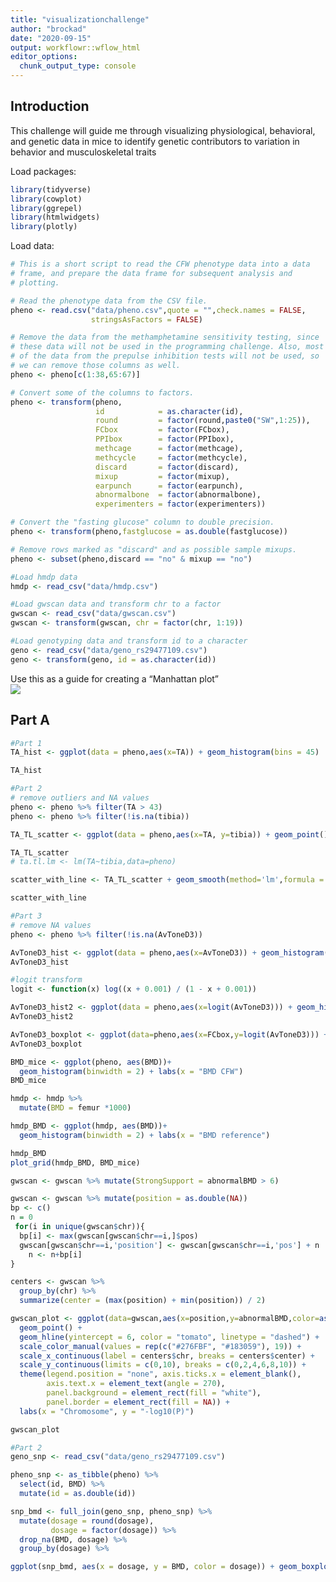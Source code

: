 ```yaml
---
title: "visualizationchallenge"
author: "brockad"
date: "2020-09-15"
output: workflowr::wflow_html
editor_options:
  chunk_output_type: console
---
```


## Introduction
This challenge will guide me through visualizing physiological, behavioral, and genetic data in mice to identify genetic contributors to variation in behavior and musculoskeletal traits

Load packages:
```r
library(tidyverse)
library(cowplot)
library(ggrepel)
library(htmlwidgets)
library(plotly)
```

Load data:
```r
# This is a short script to read the CFW phenotype data into a data
# frame, and prepare the data frame for subsequent analysis and
# plotting.

# Read the phenotype data from the CSV file. 
pheno <- read.csv("data/pheno.csv",quote = "",check.names = FALSE,
                  stringsAsFactors = FALSE)

# Remove the data from the methamphetamine sensitivity testing, since
# these data will not be used in the programming challenge. Also, most
# of the data from the prepulse inhibition tests will not be used, so
# we can remove those columns as well.
pheno <- pheno[c(1:38,65:67)]

# Convert some of the columns to factors.
pheno <- transform(pheno,
                   id            = as.character(id),
                   round         = factor(round,paste0("SW",1:25)),
                   FCbox         = factor(FCbox),
                   PPIbox        = factor(PPIbox),
                   methcage      = factor(methcage),
                   methcycle     = factor(methcycle),
                   discard       = factor(discard),
                   mixup         = factor(mixup),
                   earpunch      = factor(earpunch),
                   abnormalbone  = factor(abnormalbone),
                   experimenters = factor(experimenters))

# Convert the "fasting glucose" column to double precision.
pheno <- transform(pheno,fastglucose = as.double(fastglucose))

# Remove rows marked as "discard" and as possible sample mixups.
pheno <- subset(pheno,discard == "no" & mixup == "no")

#Load hmdp data
hmdp <- read_csv("data/hmdp.csv")

#Load gwscan data and transform chr to a factor
gwscan <- read_csv("data/gwscan.csv")
gwscan <- transform(gwscan, chr = factor(chr, 1:19))

#Load genotyping data and transform id to a character
geno <- read_csv("data/geno_rs29477109.csv")
geno <- transform(geno, id = as.character(id))
```

Use this as a guide for creating a "Manhattan plot"\
![](https://raw.githubusercontent.com/jnovembre/BSD-QBio6/master/tutorials/data_visualization/wtccc.png)

## Part A
```r
#Part 1
TA_hist <- ggplot(data = pheno,aes(x=TA)) + geom_histogram(bins = 45)

TA_hist

#Part 2
# remove outliers and NA values
pheno <- pheno %>% filter(TA > 43)
pheno <- pheno %>% filter(!is.na(tibia))

TA_TL_scatter <- ggplot(data = pheno,aes(x=TA, y=tibia)) + geom_point()

TA_TL_scatter
# ta.tl.lm <- lm(TA~tibia,data=pheno)

scatter_with_line <- TA_TL_scatter + geom_smooth(method='lm',formula = y~x) + theme_bw()

scatter_with_line

#Part 3
# remove NA values
pheno <- pheno %>% filter(!is.na(AvToneD3))

AvToneD3_hist <- ggplot(data = pheno,aes(x=AvToneD3)) + geom_histogram(bins = 45) 
AvToneD3_hist

#logit transform
logit <- function(x) log((x + 0.001) / (1 - x + 0.001))

AvToneD3_hist2 <- ggplot(data = pheno,aes(x=logit(AvToneD3))) + geom_histogram(bins = 45) 
AvToneD3_hist2

AvToneD3_boxplot <- ggplot(data=pheno,aes(x=FCbox,y=logit(AvToneD3))) + geom_boxplot()
AvToneD3_boxplot
```

```r
BMD_mice <- ggplot(pheno, aes(BMD))+
  geom_histogram(binwidth = 2) + labs(x = "BMD CFW")
BMD_mice

hmdp <- hmdp %>%
  mutate(BMD = femur *1000)

hmdp_BMD <- ggplot(hmdp, aes(BMD))+
  geom_histogram(binwidth = 2) + labs(x = "BMD reference")

hmdp_BMD
plot_grid(hmdp_BMD, BMD_mice)
```

```r

gwscan <- gwscan %>% mutate(StrongSupport = abnormalBMD > 6)

gwscan <- gwscan %>% mutate(position = as.double(NA))
bp <- c()
n = 0
 for(i in unique(gwscan$chr)){
  bp[i] <- max(gwscan[gwscan$chr==i,]$pos)
  gwscan[gwscan$chr==i,'position'] <- gwscan[gwscan$chr==i,'pos'] + n
    n <- n+bp[i]
}

centers <- gwscan %>% 
  group_by(chr) %>% 
  summarize(center = (max(position) + min(position)) / 2)

gwscan_plot <- ggplot(data=gwscan,aes(x=position,y=abnormalBMD,color=as.factor(chr))) +
  geom_point() +
  geom_hline(yintercept = 6, color = "tomato", linetype = "dashed") +
  scale_color_manual(values = rep(c("#276FBF", "#183059"), 19)) +
  scale_x_continuous(label = centers$chr, breaks = centers$center) +
  scale_y_continuous(limits = c(0,10), breaks = c(0,2,4,6,8,10)) +
  theme(legend.position = "none", axis.ticks.x = element_blank(),
        axis.text.x = element_text(angle = 270),
        panel.background = element_rect(fill = "white"),
        panel.border = element_rect(fill = NA)) + 
  labs(x = "Chromosome", y = "-log10(P)")

gwscan_plot

#Part 2
geno_snp <- read_csv("data/geno_rs29477109.csv")

pheno_snp <- as_tibble(pheno) %>%
  select(id, BMD) %>% 
  mutate(id = as.double(id))

snp_bmd <- full_join(geno_snp, pheno_snp) %>%
  mutate(dosage = round(dosage),
         dosage = factor(dosage)) %>%
  drop_na(BMD, dosage) %>%
  group_by(dosage) %>%

ggplot(snp_bmd, aes(x = dosage, y = BMD, color = dosage)) + geom_boxplot() + labs(x = "Genotype\nTT (0) CT (1) CC (2)") + theme(legend.position = "none")
  
```

